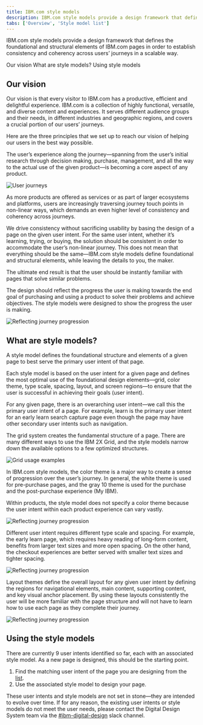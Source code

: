 ```yaml
---
title: IBM.com style models
description: IBM.com style models provide a design framework that defines the foundational and structural elements of IBM.com pages in order to establish consistency and coherency across users' journeys in a scalable way.
tabs: ['Overview', 'Style model list']
---
```

<PageDescription>

IBM.com style models provide a design framework that defines the foundational and structural elements of IBM.com pages in order to establish consistency and coherency across users&rsquo; journeys in a scalable way.

</PageDescription>

<AnchorLinks>

<AnchorLink>Our vision</AnchorLink>
<AnchorLink>What are style models?</AnchorLink>
<AnchorLink>Using style models</AnchorLink>

</AnchorLinks>


## Our vision

Our vision is that every visitor to IBM.com has a productive, efficient and delightful experience. IBM.com is a collection of highly functional, versatile, and diverse content and experiences. It serves different audience groups and their needs, in different industries and geographic regions, and covers a crucial portion of our users&rsquo; journeys.


Here are the three principles that we set up to reach our vision of helping our users in the best way possible.

<Title>1. The experience is the product</Title>

The user&rsquo;s experience along the journey—spanning from the user&rsquo;s initial research through decision making, purchase, management, and all the way to the actual use of the given product—is becoming a core aspect of any product. 

<Row>
<Column colMd={12} colLg={12}>

![User journeys](./images/journey-non-linear-dark.png)

</Column>
</Row>

<Title>2. Drive consistency around user intents</Title>

As more products are offered as services or as part of larger ecosystems and platforms, users are increasingly traversing journey touch points in non-linear ways, which demands an even higher level of consistency and coherency across journeys.


We drive consistency without sacrificing usability by basing the design of a page on the given user intent. For the same user intent, whether it&rsquo;s learning, trying, or buying, the solution should be consistent in order to accommodate the user&rsquo;s non-linear journey. This does not mean that everything should be the same—IBM.com style models define foundational and structural elements, while leaving the details to you, the maker.


The ultimate end result is that the user should be instantly familiar with pages that solve similar problems.

<Title>3. Reflect users&rsquo; journeys</Title>

The design should reflect the progress the user is making towards the end goal of purchasing and using a product to solve their problems and achieve objectives. The style models were designed to show the progress the user is making.

<Row>
<Column colMd={12} colLg={12}>

![Reflecting journey progression](./images/journey-progression-dark.png)

</Column>
</Row>


## What are style models?
A style model defines the foundational structure and elements of a given page to best serve the primary user intent of that page.


Each style model is based on the user intent for a given page and defines the most optimal use of the foundational design elements—grid, color theme, type scale, spacing, layout, and screen regions—to ensure that the user is successful in achieving their goals (user intent).

<Title>Primary user intent</Title>

For any given page, there is an overarching user intent—we call this the primary user intent of a page. For example, learn is the primary user intent for an early learn search capture page even though the page may have other secondary user intents such as navigation.


<Title>Grid usage</Title>

The grid system creates the fundamental structure of a page. There are many different ways to use the IBM 2X Grid, and the style models narrow down the available options to a few optimized structures.

<Row>
<Column colMd={12} colLg={12}>

![Grid usage examples](./images/grid-usage.png)

</Column>
</Row>

<Title>Primary color theme</Title>

In IBM.com style models, the color theme is a major way to create a sense of progression over the user&rsquo;s journey. In general, the white theme is used for pre-purchase pages, and the gray 10 theme is used for the purchase and the post-purchase experience (My IBM). 

Within products, the style model does not specify a color theme because the user intent within each product experience can vary vastly.

<Row>
<Column colMd={12} colLg={12}>

![Reflecting journey progression](./images/color-themes.png)

</Column>
</Row>

<Title>Text sizes and spacing</Title>

Different user intent requires different type scale and spacing. For example, the early learn page, which requires heavy reading of long-form content, benefits from larger text sizes and more open spacing. On the other hand, the checkout experiences are better served with smaller text sizes and tighter spacing.

<Row>
<Column colMd={8} colLg={8}>

![Reflecting journey progression](./images/type-scales-spacing.png)

</Column>
</Row>

<Title>Layout and screen regions</Title>

Layout themes define the overall layout for any given user intent by defining the regions for navigational elements, main content, supporting content, and key visual anchor placement. By using these layouts consistently the user will be more familiar with the page structure and will not have to learn how to use each page as they complete their journey.

<Row>
<Column colMd={8} colLg={8}>

![Reflecting journey progression](./images/screen-region-examples.png)

</Column>
</Row>

## Using the style models

There are currently 9 user intents identified so far, each with an associated style model. As a new page is designed, this should be the starting point.

1. Find the matching user intent of the page you are designing from the [list](./style-model-list#user-intents-and-style-models).
2. Use the associated style model to design your page.

<Title>Feedback</Title>

These user intents and style models are not set in stone—they are intended to evolve over time. If for any reason, the existing user intents or style models do not meet the user needs, please contact the Digital Design System team via the <a href="https://cognitive-app.slack.com/archives/C2PLX8GQ6" target="_blank">#ibm-digital-design</a> slack channel.
